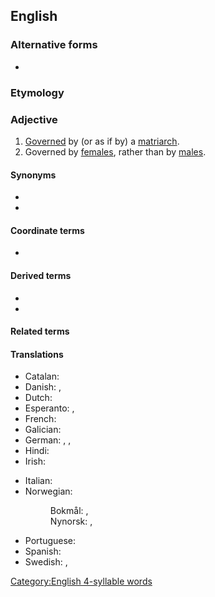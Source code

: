 ==English==

===Alternative forms===
* {{alter|en|matriarchial}}

===Etymology===
{{suffix|en|matriarch|al}}

===Adjective===
{{en-adj}}

# [[govern|Governed]] by (or as if by) a [[matriarch]].
# Governed by [[female]]s, rather than by [[male]]s.

====Synonyms====
* {{l|en|matriarchial}}
* {{l|en|matriarchic}}

====Coordinate terms====
* {{l|en|patriarchal}}

====Derived terms====
* {{l|en|matriarchalism}}
* {{l|en|matriarchally}}

====Related terms====
{{rel4|en
|mater
|matriarch
|matriarchate
|matriarchy
|matrist
|matristic
|matristically
|matristics
}}

====Translations====
{{trans-top|governed by a matriarch}}
* Catalan: {{t|ca|matriarcal}}
* Danish: {{t|da|matriarkal}}, {{t|da|matriarkalsk}}
* Dutch: {{t+|nl|matriarchaal}}
* Esperanto: {{t|eo|matriarĥa}}, {{t|eo|matriarka}}
* French: {{t+|fr|matriarcal}}
* Galician: {{t|gl|matriarcal}}
* German: {{t|de|matriarchal}}, {{t+|de|matriarchalisch}}, {{t|de|matriarchisch}}
* Hindi: {{t|hi|मातृसत्ता|f}}
* Irish: {{t|ga|matrarcach}}
{{trans-mid}}
* Italian: {{t|it|matriarcale}}
* Norwegian:
*: Bokmål: {{t|nb|matriarkal}}, {{t|nb|matriarkalsk}}
*: Nynorsk: {{t|nn|matriarkal}}, {{t|nn|matriarkalsk}}
* Portuguese: {{t|pt|matriarcal}}
* Spanish: {{t+|es|matriarcal}}
* Swedish: {{t+|sv|matriarkal}}, {{t+|sv|matriarkalisk}}
{{trans-bottom}}

[[Category:English 4-syllable words]]